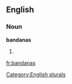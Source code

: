 
==English==

===Noun===
'''bandanas'''

# {{plural of|[[bandana]]}}

[[Category:English plurals]]

[[fr:bandanas]]
